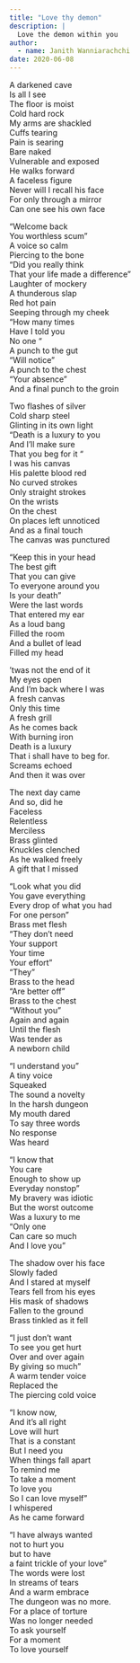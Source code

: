 ```yaml
---
title: "Love thy demon"
description: |
  Love the demon within you
author:
  - name: Janith Wanniarachchi
date: 2020-06-08
---
```


A darkened cave   
Is all I see   
The floor is moist   
Cold hard rock   
My arms are shackled   
Cuffs tearing   
Pain is searing   
Bare naked   
Vulnerable and exposed   
He walks forward   
A faceless figure   
Never will I recall his face   
For only through a mirror   
Can one see his own face   

“Welcome back   
You worthless scum”   
A voice so calm   
Piercing to the bone   
“Did you really think   
That your life made a difference”   
Laughter of mockery   
A thunderous slap   
Red hot pain   
Seeping through my cheek   
“How many times   
Have I told you   
No one “   
A punch to the gut   
“Will notice”   
A punch to the chest   
“Your absence"   
And a final punch to the groin

Two flashes of silver   
Cold sharp steel   
Glinting in its own light   
“Death is a luxury to you   
And I’ll make sure   
That you beg for it “   
I was his canvas   
His palette blood red   
No curved strokes   
Only straight strokes   
On the wrists   
On the chest   
On places left unnoticed   
And as a final touch   
The canvas was punctured   

“Keep this in your head   
The best gift   
That you can give   
To everyone around you   
Is your death”   
Were the last words   
That entered my ear   
As a loud bang   
Filled the room   
And a bullet of lead   
Filled my head   

‘twas not the end of it   
My eyes open   
And I’m back where I was   
A fresh canvas   
Only this time   
A fresh grill   
As he comes back    
With burning iron   
Death is a luxury   
That i shall have to beg for.   
Screams echoed   
And then it was over

The next day came   
And so, did he   
Faceless     
Relentless   
Merciless   
Brass glinted    
Knuckles clenched   
As he walked freely   
A gift that I missed   

“Look what you did   
You gave everything   
Every drop of what you had   
For one person”   
Brass met flesh   
“They don’t need   
Your support   
Your time   
Your effort”   
“They”   
Brass to the head   
“Are better off”   
Brass to the chest   
“Without you”   
Again and again   
Until the flesh   
Was tender as   
A newborn child   

“I understand you”   
A tiny voice   
Squeaked   
The sound a novelty   
In the harsh dungeon   
My mouth dared   
To say three words   
No response   
Was heard   

“I know that   
You care   
Enough to show up   
Everyday nonstop”   
My bravery was idiotic   
But the worst outcome   
Was a luxury to me   
“Only one   
Can care so much    
And I love you”   

The shadow over his face   
Slowly faded   
And I stared at myself   
Tears fell from his eyes   
His mask of shadows   
Fallen to the ground   
Brass tinkled as it fell   

“I just don’t want   
To see you get hurt   
Over and over again   
By giving so much”   
A warm tender voice   
Replaced the   
The piercing cold voice   

“I know now,   
And it’s all right   
Love will hurt   
That is a constant   
But I need you   
When things fall apart   
To remind me   
To take a moment   
To love you   
So I can love myself”   
I whispered   
As he came forward   

“I have always wanted   
not to hurt you   
but to have   
a faint trickle of your love”   
The words were lost   
In streams of tears   
And a warm embrace   
The dungeon was no more.   
For a place of torture   
Was no longer needed   
To ask yourself   
For a moment   
To love yourself   


